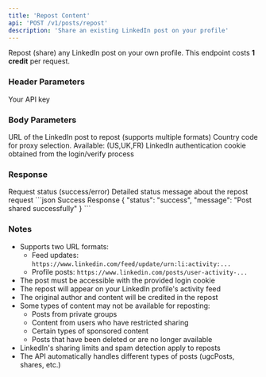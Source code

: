 ```yaml
---
title: 'Repost Content'
api: 'POST /v1/posts/repost'
description: 'Share an existing LinkedIn post on your profile'
---
```


Repost (share) any LinkedIn post on your own profile.
<Note>
  This endpoint costs **1 credit** per request.
</Note>
### Header Parameters

<ParamField header="x-api-key" type="string" required>
  Your API key
</ParamField>

### Body Parameters

<ParamField body="post_url" type="string" required>
  URL of the LinkedIn post to repost (supports multiple formats)
</ParamField>
<ParamField body="country" type="string" default="FR">
  Country code for proxy selection. Available: (US,UK,FR)
</ParamField>
<ParamField body="login_token" type="string" required>
  LinkedIn authentication cookie obtained from the login/verify process
</ParamField>

### Response

<ResponseField name="status" type="string">
  Request status (success/error)
</ResponseField>

<ResponseField name="message" type="string">
  Detailed status message about the repost request
</ResponseField>


<ResponseExample>
```json Success Response
{
  "status": "success",
  "message": "Post shared successfully"
}
```

</ResponseExample>

### Notes
- Supports two URL formats:
  - Feed updates: `https://www.linkedin.com/feed/update/urn:li:activity:...`
  - Profile posts: `https://www.linkedin.com/posts/user-activity-...`
- The post must be accessible with the provided login cookie
- The repost will appear on your LinkedIn profile's activity feed
- The original author and content will be credited in the repost
- Some types of content may not be available for reposting:
  - Posts from private groups
  - Content from users who have restricted sharing
  - Certain types of sponsored content
  - Posts that have been deleted or are no longer available
- LinkedIn's sharing limits and spam detection apply to reposts
- The API automatically handles different types of posts (ugcPosts, shares, etc.)
